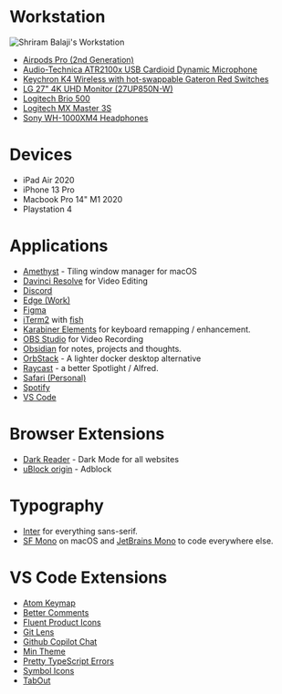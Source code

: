 # Workstation

<Image
  src="/images/workstation.webp"
  width={400}
  height={300}
  priority
  placeholder="blur"
  alt="Shriram Balaji's Workstation"
/>

- [Airpods Pro (2nd Generation)](https://www.apple.com/in/airpods-pro/)
- [Audio-Technica ATR2100x USB Cardioid Dynamic Microphone](https://www.amazon.in/gp/product/B07ZPBFVKK/ref=ppx_yo_dt_b_search_asin_title?ie=UTF8&psc=1)
- [Keychron K4 Wireless with hot-swappable Gateron Red Switches](https://keychron.in/product/keychron-k4/)
- [LG 27" 4K UHD Monitor (27UP850N-W)](https://www.amazon.in/gp/product/B0B2JVLDFQ/ref=ppx_yo_dt_b_search_asin_title?ie=UTF8&psc=1)
- [Logitech Brio 500](https://www.logitech.com/en-in/products/webcams/brio-500-webcam.html&ved=2ahUKEwjZnI--lcmFAxWc-jgGHfPrCJoQFnoECBUQAQ&usg=AOvVaw0SmUXheQjyi43eRrhSKaAK)
- [Logitech MX Master 3S](https://www.amazon.in/Logitech-MX-Master-3S-Chrome-Graphite/dp/B0B11LJ69K)
- [Sony WH-1000XM4 Headphones](https://www.sony.co.in/electronics/headband-headphones/wh-1000xm4)

# Devices

- iPad Air 2020
- iPhone 13 Pro
- Macbook Pro 14" M1 2020
- Playstation 4

# Applications

- [Amethyst](https://ianyh.com/amethyst/) - Tiling window manager for macOS
- [Davinci Resolve](https://www.blackmagicdesign.com/products/davinciresolve) for Video Editing
- [Discord](https://discord.com)
- [Edge (Work)](https://www.microsoft.com/en-us/edge)
- [Figma](https://figma.com)
- [iTerm2](https://iterm2.com/) with [fish](https://fishshell.com/)
- [Karabiner Elements](https://karabiner-elements.pqrs.org/) for keyboard remapping / enhancement.
- [OBS Studio](https://obsproject.com/) for Video Recording
- [Obsidian](https://obsidian.md) for notes, projects and thoughts.
- [OrbStack](https://orbstack.dev) - A lighter docker desktop alternative
- [Raycast](https://www.raycast.com/) - a better Spotlight / Alfred.
- [Safari (Personal)](https://www.apple.com/in/safari/)
- [Spotify](https://spotify.com)
- [VS Code](https://code.visualstudio.com)

# Browser Extensions

- [Dark Reader](https://darkreader.org/) - Dark Mode for all websites
- [uBlock origin](https://ublockorigin.com/) - Adblock

# Typography

- [Inter](https://rsms.me/inter) for everything sans-serif.
- [SF Mono](https://developer.apple.com/fonts/) on macOS and [JetBrains Mono](https://www.jetbrains.com/lp/mono/) to code everywhere else.

# VS Code Extensions

- [Atom Keymap](https://marketplace.visualstudio.com/items?itemName=ms-vscode.atom-keybindings)
- [Better Comments](https://marketplace.visualstudio.com/items?itemName=aaron-bond.better-comments)
- [Fluent Product Icons](https://marketplace.visualstudio.com/items?itemName=miguelsolorio.fluent-icons)
- [Git Lens](https://marketplace.visualstudio.com/items?itemName=eamodio.gitlens)
- [Github Copilot Chat](https://marketplace.visualstudio.com/items?itemName=GitHub.copilot-chat)
- [Min Theme](https://marketplace.visualstudio.com/items?itemName=miguelsolorio.min-theme)
- [Pretty TypeScript Errors](https://marketplace.visualstudio.com/items?itemName=yoavbls.pretty-ts-errors)
- [Symbol Icons](https://marketplace.visualstudio.com/items?itemName=miguelsolorio.symbols)
- [TabOut](https://marketplace.visualstudio.com/items?itemName=albert.TabOut)
